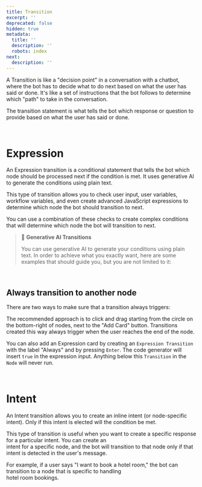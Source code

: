 ```yaml
---
title: Transition
excerpt: ''
deprecated: false
hidden: true
metadata:
  title: ''
  description: ''
  robots: index
next:
  description: ''
---
```

A Transition is like a "decision point" in a conversation with a chatbot, where the bot has to decide what to do next based on what the user has said or done. It's like a set of instructions that the bot follows to determine which "path" to take in the conversation.

The transition statement is what tells the bot which response or question to provide based on what the user has said or done.

<br />

# Expression

An Expression transition is a conditional statement that tells the bot which node should be processed next if the condition is met. It uses generative AI to generate the conditions using plain text.

This type of transition allows you to check user input, user variables, workflow variables, and even create advanced JavaScript expressions to determine which node the bot should transition to next.

You can use a combination of these checks to create complex conditions that will determine which node the bot will transition to next.

> 📘 **Generative AI Transitions**
>
> You can use generative AI to generate your conditions using plain text. In order to achieve what you exactly want, here are some examples that should guide you, but you are not limited to it:

<br />

## Always transition to another node

There are two ways to make sure that a transition always triggers:

The recommended approach is to click and drag starting from the circle on the bottom-right of nodes, next to the "Add Card" button. Transitions created this way always trigger when the user reaches the end of the node.

You can also add an Expression card by creating an `Expression Transition` with the label "Always" and by pressing `Enter`. The code generator will insert `true` in the expression input. Anything below this `Transition` in the `Node` will never run. 

<br />

# Intent

An Intent transition allows you to create an inline intent (or node-specific intent). Only if this intent is elected will the condition be met.

This type of transition is useful when you want to create a specific response for a particular intent. You can create an\
intent for a specific node, and the bot will transition to that node only if that intent is detected in the user's message.

For example, if a user says "I want to book a hotel room," the bot can transition to a node that is specific to handling\
hotel room bookings.

